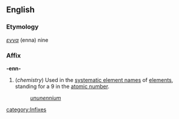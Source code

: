 ==English==
===Etymology===
{{Gr.}} ''[[εννα]]'' (enna) nine

===Affix===
'''-enn-'''

#(''chemistry'') Used in the [[systematic element name]]s of [[element]]s, standing for a 9 in the [[atomic number]].
#:''[[ununennium]]''
[[category:Infixes]]